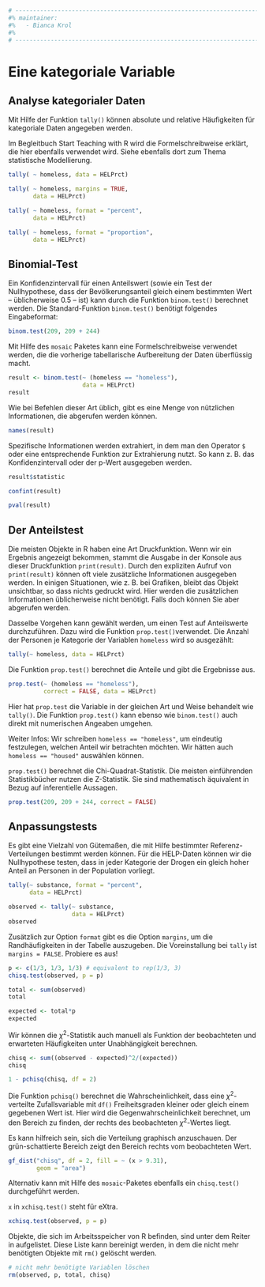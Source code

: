 ```r
# ---------------------------------------------------------------------------
#% maintainer:
#%   - Bianca Krol
#%
# ---------------------------------------------------------------------------
```


# Eine kategoriale Variable

## Analyse kategorialer Daten 

Mit Hilfe der Funktion `tally()` können absolute und relative Häufigkeiten für kategoriale Daten angegeben werden.

::: {.tiefereinsteigen data-latex=""}
Im Begleitbuch Start Teaching with R wird die Formelschreibweise erklärt, die hier ebenfalls verwendet wird. Siehe ebenfalls dort zum Thema statistische Modellierung.
:::


```r
tally( ~ homeless, data = HELPrct)
```

```r
tally( ~ homeless, margins = TRUE, 
       data = HELPrct)
```

```r
tally( ~ homeless, format = "percent", 
       data = HELPrct)
```

```r
tally( ~ homeless, format = "proportion", 
       data = HELPrct)
```

## Binomial-Test

Ein Konfidenzintervall für einen Anteilswert (sowie
ein Test der Nullhypothese, dass der Bevölkerungsanteil
gleich einem bestimmten Wert -- üblicherweise 0.5 -- ist) kann durch die Funktion `binom.test()` berechnet werden. Die Standard-Funktion `binom.test()` benötigt folgendes Eingabeformat: 

```r
binom.test(209, 209 + 244)
```

Mit Hilfe des `mosaic` Paketes kann eine Formelschreibweise verwendet werden, die die vorherige tabellarische Aufbereitung der Daten überflüssig macht. 

```r
result <- binom.test(~ (homeless == "homeless"), 
                     data = HELPrct)
result
```

Wie bei Befehlen dieser Art üblich, gibt es eine Menge von nützlichen Informationen, die abgerufen werden können. 

```r
names(result)
```

Spezifische Informationen werden extrahiert, in dem man den Operator `$` oder eine entsprechende Funktion zur Extrahierung nutzt. So kann z. B. das Konfidenzintervall oder der p-Wert ausgegeben werden. 

```r
result$statistic
```

```r
confint(result)
```

```r
pval(result)
```

## Der Anteilstest 

::: {.tiefereinsteigen data-latex=""}
Die meisten Objekte in R haben eine Art Druckfunktion. Wenn wir ein Ergebnis angezeigt bekommen, stammt die Ausgabe in der Konsole  aus dieser Druckfunktion `print(result)`. Durch den expliziten Aufruf von `print(result)` können oft viele zusätzliche Informationen ausgegeben werden. In einigen Situationen, wie z. B. bei Grafiken, bleibt das Objekt unsichtbar, so dass nichts gedruckt wird. Hier werden die zusätzlichen Informationen üblicherweise nicht benötigt. Falls doch können Sie aber abgerufen werden.
:::

Dasselbe Vorgehen kann gewählt werden, um einen Test auf Anteilswerte durchzuführen. Dazu wird die Funktion `prop.test()`verwendet. Die Anzahl der Personen je Kategorie der Variablen  `homeless` wird so ausgezählt:

```r
tally(~ homeless, data = HELPrct)
```

Die Funktion `prop.test()` berechnet die Anteile und gibt die Ergebnisse aus. 

```r
prop.test(~ (homeless == "homeless"), 
          correct = FALSE, data = HELPrct)
```

Hier hat `prop.test` die Variable \texttt{homeless} in der gleichen Art und Weise behandelt wie `tally()`. Die Funktion `prop.test()` kann ebenso wie `binom.test()` auch direkt mit numerischen Angeaben umgehen.  

::: {.infobox data-latex=""}
Weiter Infos: Wir schreiben `homeless == "homeless"`, um eindeutig festzulegen, welchen Anteil wir betrachten möchten. Wir hätten auch `homeless == "housed"` auswählen können.

`prop.test()` berechnet die Chi-Quadrat-Statistik. Die meisten einführenden Statistikbücher nutzen die Z-Statistik. Sie sind mathematisch äquivalent in Bezug auf inferentielle Aussagen.
:::


```r
prop.test(209, 209 + 244, correct = FALSE)
```


## Anpassungstests

Es gibt eine Vielzahl von Gütemaßen, die mit Hilfe bestimmter Referenz-Verteilungen bestimmt werden können. Für die HELP-Daten können wir die Nullhypothese testen, dass in jeder Kategorie der Drogen ein gleich hoher Anteil an Personen in der Population vorliegt.

```r
tally(~ substance, format = "percent", 
      data = HELPrct)
```

```r
observed <- tally(~ substance, 
                  data = HELPrct)
observed
```

::: {.achtung data-latex=""}
Zusätzlich zur Option `format` gibt es die Option `margins`, um die Randhäufigkeiten in der Tabelle auszugeben. Die Voreinstallung bei `tally` ist `margins = FALSE`. Probiere es aus!
:::

```r
p <- c(1/3, 1/3, 1/3) # equivalent to rep(1/3, 3) 
chisq.test(observed, p = p)
```

```r
total <- sum(observed)
total
```

```r
expected <- total*p
expected
```

Wir können die $\chi^2$-Statistik auch manuell als Funktion der beobachteten und erwarteten Häufigkeiten unter Unabhängigkeit berechnen.

```r
chisq <- sum((observed - expected)^2/(expected))
chisq
```

```r
1 - pchisq(chisq, df = 2)
```

::: {.note data-latex=""}
Die Funktion `pchisq()` berechnet die Wahrscheinlichkeit, dass eine $\chi^2$-verteilte Zufallsvariable mit `df()` Freiheitsgraden kleiner oder gleich einem gegebenen Wert ist. Hier wird die Gegenwahrscheinlichkeit berechnet, um den Bereich zu finden, der rechts des beobachteten $\chi^2$-Wertes liegt.
:::

Es kann hilfreich sein, sich die Verteilung graphisch anzuschauen. Der grün-schattierte Bereich zeigt den Bereich rechts vom beobachteten Wert. 

```r
gf_dist("chisq", df = 2, fill = ~ (x > 9.31), 
        geom = "area")
```

Alternativ kann  mit Hilfe des `mosaic`-Paketes ebenfalls ein `chisq.test()` durchgeführt werden.

::: {.hinweis data-latex=""}
`x` in `xchisq.test()` steht für eXtra.
:::

```r
xchisq.test(observed, p = p)
```

::: {.note data-latex=""}
Objekte, die sich im Arbeitsspeicher von R befinden, sind unter dem Reiter \textsc{Environment} in \textsf{RStudio} aufgelistet. Diese Liste kann bereinigt werden, in dem die nicht mehr benötigten Objekte mit `rm()` gelöscht werden.
:::

```r
# nicht mehr benötigte Variablen löschen
rm(observed, p, total, chisq)
```








